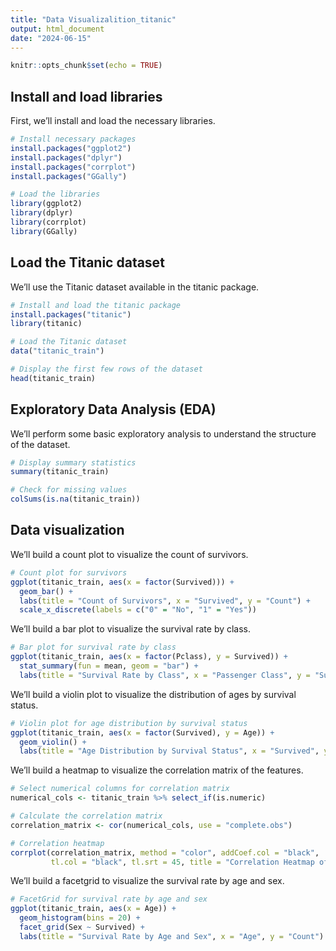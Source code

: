 ```yaml
---
title: "Data Visualizalition_titanic"
output: html_document
date: "2024-06-15"
---
```


```r
knitr::opts_chunk$set(echo = TRUE)
```

## Install and load libraries

First, we'll install and load the necessary libraries.

```r
# Install necessary packages
install.packages("ggplot2")
install.packages("dplyr")
install.packages("corrplot")
install.packages("GGally")

# Load the libraries
library(ggplot2)
library(dplyr)
library(corrplot)
library(GGally)
```

## Load the Titanic dataset

We'll use the Titanic dataset available in the titanic package.

```r
# Install and load the titanic package
install.packages("titanic")
library(titanic)

# Load the Titanic dataset
data("titanic_train")

# Display the first few rows of the dataset
head(titanic_train)
```

## Exploratory Data Analysis (EDA)

We'll perform some basic exploratory analysis to understand the structure of the dataset.

```r
# Display summary statistics
summary(titanic_train)

# Check for missing values
colSums(is.na(titanic_train))
```

## Data visualization

We'll build a count plot to visualize the count of survivors.

```r
# Count plot for survivors
ggplot(titanic_train, aes(x = factor(Survived))) +
  geom_bar() +
  labs(title = "Count of Survivors", x = "Survived", y = "Count") +
  scale_x_discrete(labels = c("0" = "No", "1" = "Yes"))
```

We'll build a bar plot to visualize the survival rate by class.

```r
# Bar plot for survival rate by class
ggplot(titanic_train, aes(x = factor(Pclass), y = Survived)) +
  stat_summary(fun = mean, geom = "bar") +
  labs(title = "Survival Rate by Class", x = "Passenger Class", y = "Survival Rate")
```


We'll build a violin plot to visualize the distribution of ages by survival status.

```r
# Violin plot for age distribution by survival status
ggplot(titanic_train, aes(x = factor(Survived), y = Age)) +
  geom_violin() +
  labs(title = "Age Distribution by Survival Status", x = "Survived", y = "Age")
```

We'll build a heatmap to visualize the correlation matrix of the features.

```r
# Select numerical columns for correlation matrix
numerical_cols <- titanic_train %>% select_if(is.numeric)

# Calculate the correlation matrix
correlation_matrix <- cor(numerical_cols, use = "complete.obs")

# Correlation heatmap
corrplot(correlation_matrix, method = "color", addCoef.col = "black",
         tl.col = "black", tl.srt = 45, title = "Correlation Heatmap of Titanic Features")
```

We'll build a facetgrid to visualize the survival rate by age and sex.

```r
# FacetGrid for survival rate by age and sex
ggplot(titanic_train, aes(x = Age)) +
  geom_histogram(bins = 20) +
  facet_grid(Sex ~ Survived) +
  labs(title = "Survival Rate by Age and Sex", x = "Age", y = "Count")
```

